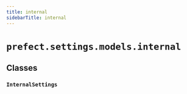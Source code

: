 ```yaml
---
title: internal
sidebarTitle: internal
---
```


# `prefect.settings.models.internal`

## Classes

### `InternalSettings` <sup><a href="https://github.com/prefecthq/prefect/blob/main/src/prefect/settings/models/internal.py#L10" target="_blank"><Icon icon="github" style="width: 14px; height: 14px;" /></a></sup>
